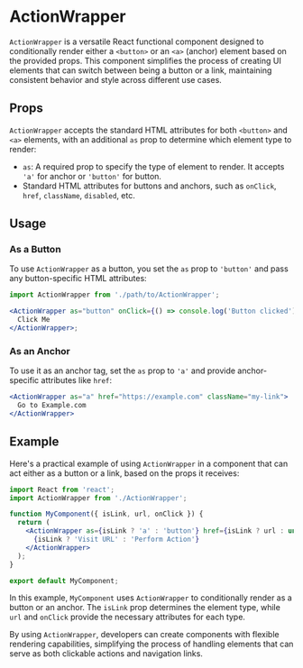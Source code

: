 
<Meta title="COMPONENTS/atoms/ActionWrapper/ActionWrapper" />

# ActionWrapper

`ActionWrapper` is a versatile React functional component designed to conditionally render either a `<button>` or an `<a>` (anchor) element based on the provided props. This component simplifies the process of creating UI elements that can switch between being a button or a link, maintaining consistent behavior and style across different use cases.

## Props

`ActionWrapper` accepts the standard HTML attributes for both `<button>` and `<a>` elements, with an additional `as` prop to determine which element type to render:

- `as`: A required prop to specify the type of element to render. It accepts `'a'` for anchor or `'button'` for button.
- Standard HTML attributes for buttons and anchors, such as `onClick`, `href`, `className`, `disabled`, etc.

## Usage

### As a Button

To use `ActionWrapper` as a button, you set the `as` prop to `'button'` and pass any button-specific HTML attributes:

```jsx
import ActionWrapper from './path/to/ActionWrapper';

<ActionWrapper as="button" onClick={() => console.log('Button clicked')} className="my-button">
  Click Me
</ActionWrapper>;
```

### As an Anchor

To use it as an anchor tag, set the `as` prop to `'a'` and provide anchor-specific attributes like `href`:

```jsx
<ActionWrapper as="a" href="https://example.com" className="my-link">
  Go to Example.com
</ActionWrapper>
```

## Example

Here's a practical example of using `ActionWrapper` in a component that can act either as a button or a link, based on the props it receives:

```jsx
import React from 'react';
import ActionWrapper from './ActionWrapper';

function MyComponent({ isLink, url, onClick }) {
  return (
    <ActionWrapper as={isLink ? 'a' : 'button'} href={isLink ? url : undefined} onClick={onClick}>
      {isLink ? 'Visit URL' : 'Perform Action'}
    </ActionWrapper>
  );
}

export default MyComponent;
```

In this example, `MyComponent` uses `ActionWrapper` to conditionally render as a button or an anchor. The `isLink` prop determines the element type, while `url` and `onClick` provide the necessary attributes for each type.

By using `ActionWrapper`, developers can create components with flexible rendering capabilities, simplifying the process of handling elements that can serve as both clickable actions and navigation links.
